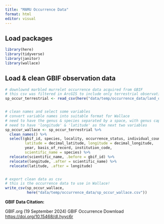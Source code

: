 ```yaml
---
title: "MAMU Occurrence Data"
format: html
editor: visual
---
```


## Load packages

```r
library(here) 
library(tidyverse)
library(janitor)
library(wallace)
```

## Load & clean GBIF observation data

```r
# downlownd marbled murrelet occurrence data acquired from GBIF
# this csv was filtered in ArcGIS to include only terrestrial observations
sp_occur_terrestrial <- read_csv(here("data/temp/occurrence_data/land_occurrence.csv"))


# clean names and select some variables 
# convert variable names into suitable format for Wallace
# need to have the genus & species separated by a space, with genus capitalized
# need to have 'longitude' & 'latitude' as the next two variables
sp_occur_wallace <- sp_occur_terrestrial %>% 
  clean_names() %>% 
  select(gbif_id, species, locality, occurrence_status, individual_count, 
         latitude = decimal_latitude, longitude = decimal_longitude, 
         year, basis_of_record, institution_code, 
         scientific_name = species) %>% 
  relocate(scientific_name, .before = gbif_id) %>% 
  relocate(longitude, .after = scientific_name) %>%
  relocate(latitude, .after = longitude)


# export clean data as csv
# this is the occurrence data to use in Wallace!
write_csv(sp_occur_wallace, 
          here("data/temp/occurrence_data/sp_occur_wallace.csv"))
```





**GBIF Data Citation:**

GBIF.org (19 September 2024) GBIF Occurrence Download <https://doi.org/10.15468/dl.hyyc6r>












